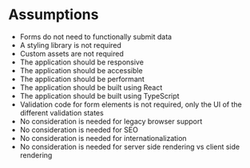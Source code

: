 # Assumptions

- Forms do not need to functionally submit data
- A styling library is not required
- Custom assets are not required
- The application should be responsive
- The application should be accessible
- The application should be performant
- The application should be built using React
- The application should be built using TypeScript
- Validation code for form elements is not required, only the UI of the different validation states
- No consideration is needed for legacy browser support
- No consideration is needed for SEO
- No consideration is needed for internationalization
- No consideration is needed for server side rendering vs client side rendering
